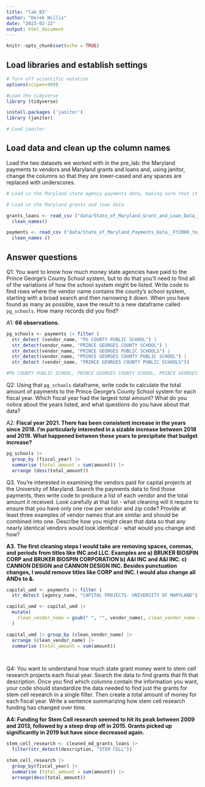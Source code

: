 ```yaml
---
title: "lab_03"
author: "Derek Willis"
date: "2023-02-22"
output: html_document
---
```


```r
knitr::opts_chunk$set(echo = TRUE)
```

## Load libraries and establish settings

```r
# Turn off scientific notation
options(scipen=999)

#Load the tidyverse
library (tidyverse)

install.packages ('janitor')
library (janitor)

# Load janitor
```

## Load data and clean up the column names

Load the two datasets we worked with in the pre_lab: the Maryland payments to vendors and Maryland grants and loans and, using janitor, change the columns so that they are lower-cased and any spaces are replaced with underscores.

```r
# Load in the Maryland state agency payments data, making sure that it correctly sets the datatypes using all of the rows

# Load in the Maryland grants and loan data

grants_loans <- read_csv ("data/State_of_Maryland_Grant_and_Loan_Data__FY2009_to_FY2022.csv") |>
  clean_names()

payments <- read_csv ("data/State_of_Maryland_Payments_Data__FY2008_to_FY2024.csv") |>
  clean_names ()
```

## Answer questions

Q1: You want to know how much money state agencies have paid to the Prince George's County School system, but to do that you'll need to find all of the variations of how the school system might be listed. Write code to find rows where the vendor name contains the county's school system, starting with a broad search and then narrowing it down. When you have found as many as possible, save the result to a new dataframe called `pg_schools`. How many records did you find?

A1: **66 observations.**

```r
pg_schools <- payments |> filter (
  str_detect (vendor_name, "PG COUNTY PUBLIC SCHOOL") |
  str_detect(vendor_name, "PRINCE GEORGES COUNTY SCHOOL") |
  str_detect(vendor_name, "PRINCE GEORGES PUBLIC SCHOOLS") |
  str_detect(vendor_name, "PRINCE GEORGES COUNTY PUBLIC SCHOOL") | 
  str_detect (vendor_name, "PRINCE GEORGES COUNTY PUBLIC SCHOOLS"))

#PG COUNTY PUBLIC SCHOOL, PRINCE GEORGES COUNTY SCHOOL, PRINCE GEORGES PUBLIC SCHOOLS, PRINCE GEORGES COUNTY PUBLIC SCHOOL, PRINCE GEORGES COUNTY PUBLIC SCHOOLS
```

Q2: Using that `pg_schools` dataframe, write code to calculate the total amount of payments to the Prince George's County School system for each fiscal year. Which fiscal year had the largest total amount? What do you notice about the years listed, and what questions do you have about that data?

A2: **Fiscal year 2021. There has been consistent increase in the years since 2018. I'm particularly interested in a sizable increase between 2018 and 2019. What happened between those years to precipitate that budget increase?**

```r
pg_schools |> 
  group_by (fiscal_year) |>
  summarise (total_amount = sum(amount)) |>
  arrange (desc(total_amount))
```

Q3. You're interested in examining the vendors paid for capital projects at the University of Maryland. Search the payments data to find those payments, then write code to produce a list of each vendor and the total amount it received. Look carefully at that list - what cleaning will it require to ensure that you have only one row per vendor and zip code? Provide at least three examples of vendor names that are similar and should be combined into one. Describe how you might clean that data so that any nearly identical vendors would look identical - what would you change and how?

**A3.** **The first cleaning steps I would take are removing spaces, commas, and periods from titles like INC and LLC. Examples are a) BRUKER BIOSPIN CORP and BRUKER BIOSPIN CORPORATION b) A&I INC and A&I INC. c) CANNON DESIGN and CANNON DESIGN INC. Besides punctuation changes, I would remove titles like CORP and INC. I would also change all ANDs to &.**

```r
capital_umd <- payments |> filter (
  str_detect (agency_name, "CAPITAL PROJECTS- UNIVERSITY OF MARYLAND")) 

capital_umd <- capital_umd |>
  mutate(
    clean_vendor_name = gsub(" ", "", vendor_name), clean_vendor_name = gsub (",", "", clean_vendor_name), clean_vendor_name = gsub ("INC", "", clean_vendor_name), clean_venor_name = gsub("CORPORATION", "", clean_vendor_name), clean_vendor_name = gsub("CORP", "", clean_vendor_name), clean_vendor_name = gsub ("CORP.", "", clean_vendor_name), clean_vendor_name = gsub("AND", "&", clean_vendor_name), clean_vendor_name = gsub("LLC", "", clean_vendor_name)
  )

capital_umd |> group_by (clean_vendor_name) |> 
  arrange (clean_vendor_name) |> 
  summarise (total_amount = sum(amount))
  

```

```r

```

Q4: You want to understand how much state grant money went to stem cell research projects each fiscal year. Search the data to find grants that fit that description. Once you find which columns contain the information you want, your code should standardize the data needed to find just the grants for stem cell research in a single filter. Then create a total amount of money for each fiscal year. Write a sentence summarizing how stem cell research funding has changed over time.

**A4: Funding for Stem Cell research seemed to hit its peak between 2009 and 2013, followed by a steep drop off in 2015. Grants picked up significantly in 2019 but have since decreased again.**

```r
stem_cell_research <- cleaned_md_grants_loans |> 
  filter(str_detect(description, "STEM CELL"))


```

```r
stem_cell_research |> 
  group_by(fiscal_year) |>
  summarise (total_amount = sum(amount)) |>
  arrange(desc(total_amount))
```
